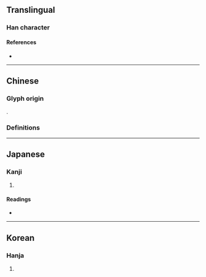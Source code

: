 {{also|𣝓}}
{{character info/new}}
==Translingual==

===Han character===
{{Han char|rn=75|rad=木|as=14|sn=18|four=|canj=MKD|ids=⿸厭木(G),⿱厭朩(T),⿱厭木(JK)}}

====References====
* {{Han ref|kx=0559.050|dkj=15750|dj=0948.210|hdz=21308.060|uh=6ABF|ud=27327}}

----

==Chinese==

===Glyph origin===
{{Han etym}}
{{Han compound|厭|木|c1=p|c2=s|t2=tree|ls=psc}}.

===Definitions===
{{zh-see|𣝓}}

----

==Japanese==

===Kanji===
{{ja-kanji|grade=|rs=木14}}

# {{defn|lang=ja|sort=木14}}

====Readings====
* {{ja-readings|on=えん|kun=やまぐわ}}

----

==Korean==

===Hanja===
{{ko-hanja|hangeul=염|eumhun=|rv=yeom|mr=yŏm|y=yem}}

# {{defn|lang=ko|sort=木14}}